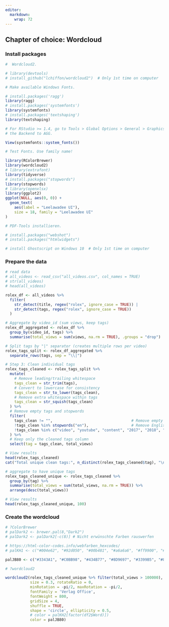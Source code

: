 ```yaml
---
editor: 
  markdown: 
    wrap: 72
---
```


## Chapter of choice: Wordcloud

### Install packages

```r
#  Wordcloud2.

# library(devtools)
# install_github("lchiffon/wordcloud2")  # Only 1st time on computer

# Make available Windows Fonts.

# install.packages('ragg')
library(ragg)
# install.packages('systemfonts')
library(systemfonts)
# install.packages('textshaping')
library(textshaping)

# For RStudio >= 1.4, go to Tools > Global Options > General > Graphics and set
# the Backend to AGG.

View(systemfonts::system_fonts())

# Test Fonts. Use family name!

library(RColorBrewer)
library(wordcloud2)
# library(extrafont)
library(tidyverse)
# install.packages("stopwords")
library(stopwords)
# library(openxlsx)
library(ggplot2)
ggplot(NULL, aes(0, 0)) +
  geom_text(
    aes(label = "Leelawadee UI"),
    size = 18, family = "Leelawadee UI"
)

# PDF-Tools installieren.

# install.packages("webshot")
# install.packages("htmlwidgets")

# install Ghostscript on Windows 10  # Only 1st time on computer

```

### Prepare the data

```r

# read data
# all_videos <- read_csv("all_videos.csv", col_names = TRUE)
# str(all_videos)
# head(all_videos)

rolex_df <- all_videos %>% 
  filter(
    str_detect(title, regex("rolex", ignore_case = TRUE)) |
    str_detect(tags, regex("rolex", ignore_case = TRUE))
  )

# Aggregate by video_id (sum views, keep tags)
rolex_df_aggregated <- rolex_df %>%
  group_by(video_id, tags) %>%
  summarise(total_views = sum(views, na.rm = TRUE), .groups = "drop")

# Split tags by "|" separator (creates multiple rows per video)
rolex_tags_split <- rolex_df_aggregated %>%
  separate_rows(tags, sep = "\\|")

# Step 3: Clean individual tags
rolex_tags_cleaned <- rolex_tags_split %>%
  mutate(
    # Remove leading/trailing whitespace
    tags_clean = str_trim(tags),
    # Convert to lowercase for consistency
    tags_clean = str_to_lower(tags_clean),
    # Remove extra whitespace within tags
    tags_clean = str_squish(tags_clean)
  ) %>%
  # Remove empty tags and stopwords
  filter(
    tags_clean != "",                                   # Remove empty tags
    !tags_clean %in% stopwords("en"),                   # Remove English stopwords
    !tags_clean %in% c("video", "youtube", "content", "2017", "2018", "olexesh", "rolex")   # Add custom stopwords
  ) %>%
  # Keep only the cleaned tags column
  select(tag = tags_clean, total_views)

# View results
head(rolex_tags_cleaned)
cat("Total unique clean tags:", n_distinct(rolex_tags_cleaned$tag), "\n")

# aggregate to have unique tags
rolex_tags_cleaned_unique <- rolex_tags_cleaned %>%
  group_by(tag) %>%
  summarise(total_views = sum(total_views, na.rm = TRUE)) %>%
  arrange(desc(total_views))

# View results
head(rolex_tags_cleaned_unique, 100)
```


### Create the wordcloud

```r
# ?ColorBrewer
# palDark2 <- brewer.pal(8,"Dark2") 
# palDark2 <- palDark2[-c(8)] # Nicht erwünschte Farben rauswerfen

# https://html-color-codes.info/webfarben_hexcodes/
# palKH1 <- c("#004e62", "#92d050", "#00b481", "#a6a6a6", "#ff9900", "#ffcf87", "#E6AB02")

palJB80 <- c("#3343A1", "#C0BB98", "#434B77", "#8D9697", "#3399B5", "#8B5581", "#339E91", "#AC4959",  "#D6A133")

# ?wordcloud2

wordcloud2(rolex_tags_cleaned_unique %>% filter(total_views > 100000),
           size = 0.3, rotateRatio = 0,
           minRotation = -pi/2, maxRotation = -pi/2,
           fontFamily = 'Verlag Office',
           fontWeight = 800,
           gridSize = 4, 
           shuffle = TRUE,
           shape = 'circle', ellipticity = 0.5,
           # color = palKH2[factor(df2$Word)])
           color = palJB80)

```
